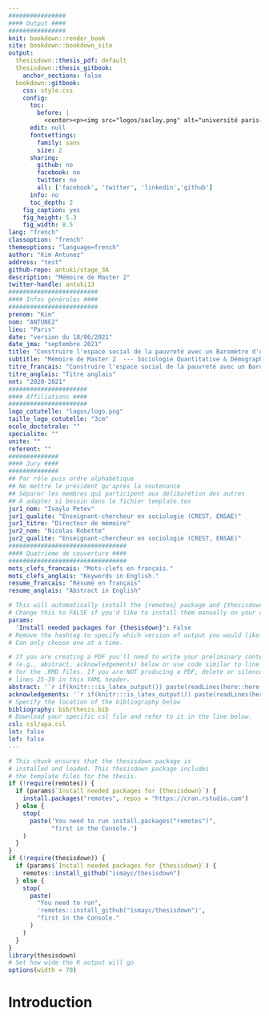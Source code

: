 ```yaml
---
################
#### Output ####
################
knit: bookdown::render_book
site: bookdown::bookdown_site
output:
  thesisdown::thesis_pdf: default 
  thesisdown::thesis_gitbook: 
    anchor_sections: false
  bookdown::gitbook:
    css: style.css
    config:
      toc:
        before: |
          <center><p><img src="logos/saclay.png" alt="université paris-saclay" style="height:50px;margin:20px 30px 0px 0px"><a href="http://github.com/antuki/stage_3A"><img src="logos/logo_blanc.png" alt="ENSAE" style="height:50px;margin:20px 0px 0px 0px"></p><img src="logos/avatar_antuki_v2_small.png" alt="antuki" style="height:80px;margin:20px 0px 10px 0px"></a><li><a href="./"><b>Construire l'espace social</br>de la pauvreté avec un</br>Baromètre d'opinion</b></a></li></center>
      edit: null
      fontsettings:
        family: sans
        size: 2
      sharing:
        github: no
        facebook: no
        twitter: no
        all: ['facebook', 'twitter', 'linkedin','github']
      info: no
      toc_depth: 2
    fig_caption: yes
    fig_height: 5.3
    fig_width: 8.5
lang: "french"
classoption: "french"
themeoptions: "language=french"
author: "Kim Antunez"
address: "test"
github-repo: antuki/stage_3A
description: "Mémoire de Master 2"
twitter-handle: antuki13
#########################
#### Infos générales ####
#########################
prenom: "Kim"
nom: "ANTUNEZ"
lieu: "Paris"
date: "version du 18/06/2021"
date_jma: "septembre 2021"
title: "Construire l'espace social de la pauvreté avec un Baromètre d'opinion"
subtitle: "Mémoire de Master 2  --- Sociologie Quantitative & Démographie"
titre_francais: "Construire l'espace social de la pauvreté avec un Baromètre d'opinion"
titre_anglais: "Titre anglais"
nnt: "2020-2021"
######################
#### Affiliations ####
######################
logo_cotutelle: "logos/logo.png"
taille_logo_cotutelle: "3cm"
ecole_doctotrale: ""
specialite: ""
unite: ""
referent: ""
##############
#### Jury ####
##############
## Par rôle puis ordre alphabétique
## Ne mettre le président qu'après la soutenance 
## Séparer les membres qui participent aux délibarétion des autres
## À adapter si besoin dans le fichier template.tex 
jur1_nom: "Ivaylo Petev"
jur1_qualite: "Enseignant-chercheur en sociologie (CREST, ENSAE)"
jur1_titre: "Directeur de mémoire"
jur2_nom: "Nicolas Robette"
jur2_qualite: "Enseignant-chercheur en sociologie (CREST, ENSAE)"
#################################
#### Quatrième de couverture ####
#################################
mots_clefs_francais: "Mots-clefs en français."
mots_clefs_anglais: "Keywords in English."
resume_francais: "Résumé en français"
resume_anglais: "Abstract in English"

# This will automatically install the {remotes} package and {thesisdown}
# Change this to FALSE if you'd like to install them manually on your own.
params:
  'Install needed packages for {thesisdown}': False
# Remove the hashtag to specify which version of output you would like.
# Can only choose one at a time.

# If you are creating a PDF you'll need to write your preliminary content 
# (e.g., abstract, acknowledgements) below or use code similar to line 25-26 
# for the .RMD files. If you are NOT producing a PDF, delete or silence
# lines 25-39 in this YAML header.
abstract: '`r if(knitr:::is_latex_output()) paste(readLines(here::here("prelims", "00-abstract.Rmd")), collapse = "\n  ")`'
acknowledgements: '`r if(knitr:::is_latex_output()) paste(readLines(here::here("prelims", "00--prelim.Rmd")), collapse = "\n  ")`'
# Specify the location of the bibliography below
bibliography: bib/thesis.bib
# Download your specific csl file and refer to it in the line below.
csl: csl/apa.csl
lot: false
lof: false
---
```


<!--
Above is the YAML (YAML Ain't Markup Language) header that includes a lot of 
metadata used to produce the document.  Be careful with spacing in this header!

If you'd prefer to not include a Dedication, for example, simply delete the section entirely, or silence them (add # before each line). 

If you have other LaTeX packages you would like to include, delete the # before header-includes and list the packages after hyphens on new lines.

If you'd like to include a comment that won't be produced in your resulting file enclose it in a block like this.

If you receive a duplicate label error after knitting, make sure to delete the index.Rmd file and then knit again.
-->

```r
# This chunk ensures that the thesisdown package is
# installed and loaded. This thesisdown package includes
# the template files for the thesis.
if (!require(remotes)) {
  if (params$`Install needed packages for {thesisdown}`) {
    install.packages("remotes", repos = "https://cran.rstudio.com")
  } else {
    stop(
      paste('You need to run install.packages("remotes")",
            "first in the Console.')
    )
  }
}
if (!require(thesisdown)) {
  if (params$`Install needed packages for {thesisdown}`) {
    remotes::install_github("ismayc/thesisdown")
  } else {
    stop(
      paste(
        "You need to run",
        'remotes::install_github("ismayc/thesisdown")',
        "first in the Console."
      )
    )
  }
}
library(thesisdown)
# Set how wide the R output will go
options(width = 70)
```

<!--
The ackowledgements, preface, dedication, and abstract are added into the PDF
version automatically by inputing them in the YAML at the top of this file.
Alternatively, you can put that content in files like 00--prelim.Rmd and
00-abstract.Rmd like done below.
-->


<!-- The {.unnumbered} option here means that the introduction will be 
"Chapter 0." You can also use {-} for no numbers on chapters.
-->

# Introduction {.unnumbered}

<!-- - Objet de recherche -->
<!-- - Problématique -->
<!-- - Méthodologie -->
<!-- - Plan (qui spoile les résultats) -->

